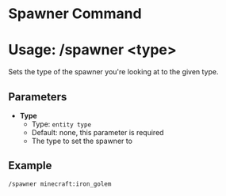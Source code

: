 # Spawner Command
# Usage: /spawner <type\>
Sets the type of the spawner you're looking at to the given type.

## Parameters
- **Type**
  + Type: `entity type`
  + Default: none, this parameter is required
  + The type to set the spawner to

## Example
`/spawner minecraft:iron_golem`
